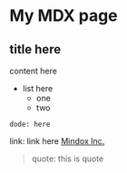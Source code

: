 # My MDX page

## title here

content here

- list here
  - one
  - two

```
dode: here
```

link: link here [Mindox Inc.](http://mindox.jp)

> quote: this is quote

# <Child/>


